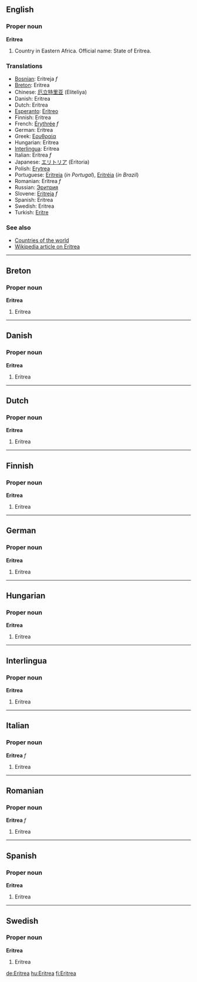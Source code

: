 ==English==
===Proper noun===
'''Eritrea'''

# Country in Eastern Africa. Official name: State of Eritrea.<!--encyclopedic info - does not belong in Wiktionary: Its capital city is [[Asmara]]. -->

===Translations===
*[[Bosnian]]: Eritreja ''f''
*[[Breton]]: Eritrea
*Chinese: [[厄立特里亚]] (Eliteliya)
*Danish: Eritrea
*Dutch: Eritrea
*[[Esperanto]]: [[Eritreo]]
*Finnish: Eritrea
*French: [[Érythrée]] ''f''
*German: Eritrea
*Greek: [[Ερυθραία]]
*Hungarian: Eritrea
*[[Interlingua]]: Eritrea
*Italian: Eritrea ''f''
*Japanese: [[エリトリア]] (Eritoria)
*Polish: [[Erytrea]]
*Portuguese: [[Eritreia]] (''in Portugal''), [[Eritréia]] (''in Brazil'')
*Romanian: Eritrea ''f''
*Russian: [[Эритрия]]
*Slovene: [[Eritreja]] ''f''
*Spanish: Eritrea
*Swedish: Eritrea
*Turkish: [[Eritre]]

===See also===
*[[Countries of the world]]
*[[w:Eritrea|Wikipedia article on Eritrea]]

----
==Breton==
===Proper noun===
'''Eritrea'''

#Eritrea

----
==Danish==
===Proper noun===
'''Eritrea'''

#Eritrea

----
==Dutch==
===Proper noun===
'''Eritrea'''

#Eritrea

----
==Finnish==
===Proper noun===
'''Eritrea'''

#Eritrea

----
==German==
===Proper noun===
'''Eritrea'''

#Eritrea

----
==Hungarian==
===Proper noun===
'''Eritrea'''

#Eritrea

----
==Interlingua==
===Proper noun===
'''Eritrea'''

#Eritrea

----
==Italian==
===Proper noun===
'''Eritrea''' ''f''

#Eritrea

----
==Romanian==
===Proper noun===
'''Eritrea''' ''f''

#Eritrea

----
==Spanish==
===Proper noun===
'''Eritrea'''

#Eritrea

----
==Swedish==
===Proper noun===
'''Eritrea'''

#Eritrea

[[de:Eritrea]]
[[hu:Eritrea]]
[[fi:Eritrea]]